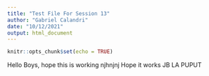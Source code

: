 ```yaml
---
title: "Test File For Session 13"
author: "Gabriel Calandri"
date: "10/12/2021"
output: html_document
---
```


```r
knitr::opts_chunk$set(echo = TRUE)
```

Hello Boys, hope this is working
njhnjnj
Hope it works 
JB LA PUPUT